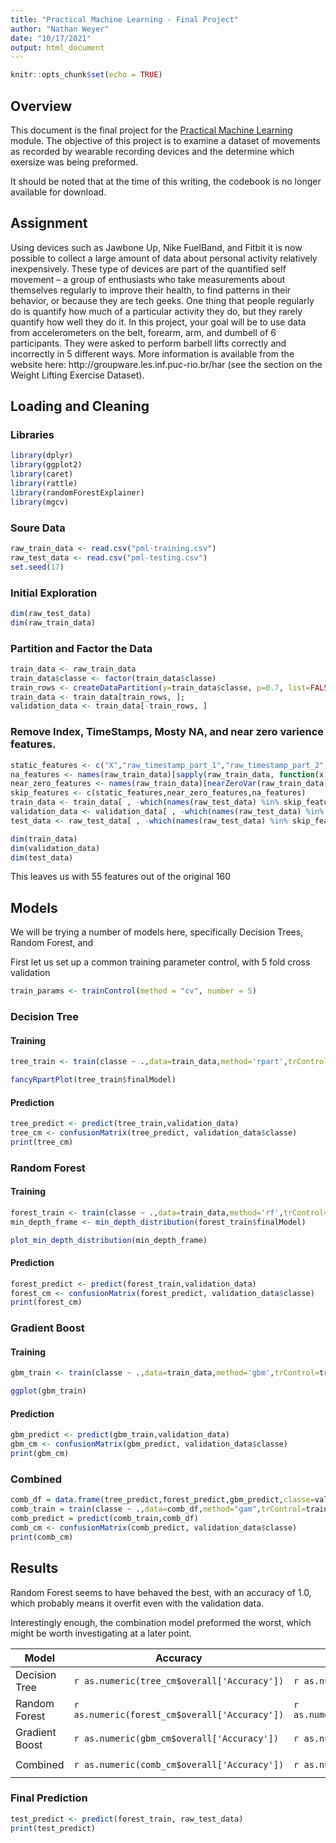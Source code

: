 ---
title: "Practical Machine Learning - Final Project"
author: "Nathan Weyer"
date: "10/17/2021"
output: html_document
---

```{r setup, include=FALSE}
knitr::opts_chunk$set(echo = TRUE)
```

## Overview

This document is the final project for the [Practical Machine Learning](https://www.coursera.org/learn/practical-machine-learning) module.  The objective of this project is to examine a dataset of movements as recorded by wearable recording devices and the determine which exersize was being preformed.

It should be noted that at the time of this writing, the codebook is no longer available for download.

## Assignment

Using devices such as Jawbone Up, Nike FuelBand, and Fitbit it is now possible to collect a large amount of data about personal activity relatively inexpensively. These type of devices are part of the quantified self movement – a group of enthusiasts who take measurements about themselves regularly to improve their health, to find patterns in their behavior, or because they are tech geeks. One thing that people regularly do is quantify how much of a particular activity they do, but they rarely quantify how well they do it. In this project, your goal will be to use data from accelerometers on the belt, forearm, arm, and dumbell of 6 participants. They were asked to perform barbell lifts correctly and incorrectly in 5 different ways. More information is available from the website here: http://groupware.les.inf.puc-rio.br/har (see the section on the Weight Lifting Exercise Dataset). 

## Loading and Cleaning

### Libraries

```{r,warning=FALSE,message=FALSE}
library(dplyr)
library(ggplot2)
library(caret)
library(rattle)
library(randomForestExplainer)
library(mgcv)
```

### Soure Data

```{r,echo=TRUE}
raw_train_data <- read.csv("pml-training.csv")
raw_test_data <- read.csv("pml-testing.csv")
set.seed(17)
```

### Initial Exploration

```{r,echo=TRUE}
dim(raw_test_data)
dim(raw_train_data)
```

### Partition and Factor the Data

```{r,echo=TRUE}
train_data <- raw_train_data
train_data$classe <- factor(train_data$classe)
train_rows <- createDataPartition(y=train_data$classe, p=0.7, list=FALSE)
train_data <- train_data[train_rows, ]; 
validation_data <- train_data[-train_rows, ]
```

### Remove Index, TimeStamps, Mosty NA, and near zero varience features.

```{r,echo=TRUE}
static_features <- c("X","raw_timestamp_part_1","raw_timestamp_part_2","cvtd_timestamp")
na_features <- names(raw_train_data)[sapply(raw_train_data, function(x) mean(is.na(x))) > 0.80]
near_zero_features <- names(raw_train_data)[nearZeroVar(raw_train_data)]
skip_features <- c(static_features,near_zero_features,na_features)
train_data <- train_data[ , -which(names(raw_test_data) %in% skip_features)]
validation_data <- validation_data[ , -which(names(raw_test_data) %in% skip_features)]
test_data <- raw_test_data[ , -which(names(raw_test_data) %in% skip_features)]

dim(train_data)
dim(validation_data)
dim(test_data)
```

This leaves us with 55 features out of the original 160

## Models

We will be trying a number of models here, specifically Decision Trees, Random Forest, and 

First let us set up a common training parameter control, with 5 fold cross validation

```{r,echo=TRUE}
train_params <- trainControl(method = "cv", number = 5)
```

### Decision Tree
#### Training

```{r,echo=TRUE,cache = TRUE}
tree_train <- train(classe ~ .,data=train_data,method='rpart',trControl=train_params)
```

```{r,echo=TRUE}
fancyRpartPlot(tree_train$finalModel)
```

#### Prediction
```{r,echo=TRUE}
tree_predict <- predict(tree_train,validation_data)
tree_cm <- confusionMatrix(tree_predict, validation_data$classe)
print(tree_cm)
```

### Random Forest
#### Training

```{r,echo=TRUE,cache = TRUE}
forest_train <- train(classe ~ .,data=train_data,method='rf',trControl=train_params)
min_depth_frame <- min_depth_distribution(forest_train$finalModel)
```

```{r,echo=TRUE}
plot_min_depth_distribution(min_depth_frame)
```

#### Prediction
```{r,echo=TRUE}
forest_predict <- predict(forest_train,validation_data)
forest_cm <- confusionMatrix(forest_predict, validation_data$classe)
print(forest_cm)
```

### Gradient Boost

#### Training

```{r,echo=TRUE,cache = TRUE}
gbm_train <- train(classe ~ .,data=train_data,method='gbm',trControl=train_params,verbose = FALSE)
```

```{r,echo=TRUE}
ggplot(gbm_train)
```

#### Prediction
```{r,echo=TRUE}
gbm_predict <- predict(gbm_train,validation_data)
gbm_cm <- confusionMatrix(gbm_predict, validation_data$classe)
print(gbm_cm)
```

### Combined

```{r,echo=TRUE}
comb_df = data.frame(tree_predict,forest_predict,gbm_predict,classe=validation_data$classe)
comb_train = train(classe ~ .,data=comb_df,method="gam",trControl=train_params)
comb_predict = predict(comb_train,comb_df)
comb_cm <- confusionMatrix(comb_predict, validation_data$classe)
print(comb_cm)
```

## Results

Random Forest seems to have behaved the best, with an accuracy of 1.0, which probably means it overfit even with the validation data.

Interestingly enough, the combination model preformed the worst, which might be worth investigating at a later point.

Model|Accuracy|Kappa|Out of Sample Error
-----|--------|-----|-------------------
Decision Tree|`r as.numeric(tree_cm$overall['Accuracy'])`|`r as.numeric(tree_cm$overall['Kappa'])`|`r 1-as.numeric(tree_cm$overall['Accuracy'])`
Random Forest|`r as.numeric(forest_cm$overall['Accuracy'])`|`r as.numeric(forest_cm$overall['Kappa'])`|`r 1-as.numeric(forest_cm$overall['Accuracy'])`
Gradient Boost|`r as.numeric(gbm_cm$overall['Accuracy'])`|`r as.numeric(gbm_cm$overall['Kappa'])`|`r 1-as.numeric(gbm_cm$overall['Accuracy'])`
Combined|`r as.numeric(comb_cm$overall['Accuracy'])`|`r as.numeric(comb_cm$overall['Kappa'])`|`r 1-as.numeric(comb_cm$overall['Accuracy'])`

### Final Prediction

```{r,echo=TRUE}
test_predict <- predict(forest_train, raw_test_data)
print(test_predict)
```
